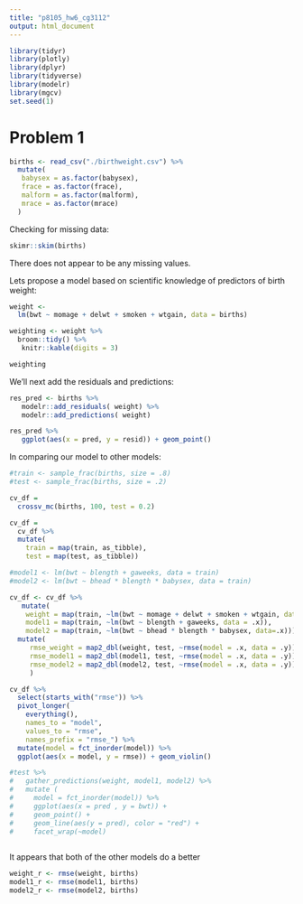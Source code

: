 ```yaml
---
title: "p8105_hw6_cg3112"
output: html_document
---
```


```r
library(tidyr)
library(plotly)
library(dplyr)
library(tidyverse)
library(modelr)
library(mgcv)
set.seed(1)
```


# Problem 1

```r
births <- read_csv("./birthweight.csv") %>%
  mutate(
   babysex = as.factor(babysex),
   frace = as.factor(frace),
   malform = as.factor(malform),
   mrace = as.factor(mrace)
  )

```

Checking for missing data:
```r
skimr::skim(births)
```
There does not appear to be any missing values.

Lets propose a model based on scientific knowledge of predictors of birth weight:

```r
weight <-
  lm(bwt ~ momage + delwt + smoken + wtgain, data = births) 

weighting <- weight %>% 
  broom::tidy() %>%
   knitr::kable(digits = 3)

weighting
```

We'll next add the residuals and predictions: 
```r
res_pred <- births %>%
   modelr::add_residuals( weight) %>%
   modelr::add_predictions( weight)

res_pred %>%
   ggplot(aes(x = pred, y = resid)) + geom_point()
```

In comparing our model to other models:

```r

#train <- sample_frac(births, size = .8)
#test <- sample_frac(births, size = .2)

cv_df = 
  crossv_mc(births, 100, test = 0.2) 

cv_df =
  cv_df %>% 
  mutate(
    train = map(train, as_tibble),
    test = map(test, as_tibble))

#model1 <- lm(bwt ~ blength + gaweeks, data = train)
#model2 <- lm(bwt ~ bhead * blength * babysex, data = train)

cv_df <- cv_df %>% 
   mutate(
    weight = map(train, ~lm(bwt ~ momage + delwt + smoken + wtgain, data=.x)),
    model1 = map(train, ~lm(bwt ~ blength + gaweeks, data = .x)),
    model2 = map(train, ~lm(bwt ~ bhead * blength * babysex, data=.x))) %>% 
  mutate(
     rmse_weight = map2_dbl(weight, test, ~rmse(model = .x, data = .y)),
     rmse_model1 = map2_dbl(model1, test, ~rmse(model = .x, data = .y)),
     rmse_model2 = map2_dbl(model2, test, ~rmse(model = .x, data = .y))
     )

cv_df %>% 
  select(starts_with("rmse")) %>% 
  pivot_longer(
    everything(),
    names_to = "model", 
    values_to = "rmse",
    names_prefix = "rmse_") %>% 
  mutate(model = fct_inorder(model)) %>% 
  ggplot(aes(x = model, y = rmse)) + geom_violin()

#test %>% 
#   gather_predictions(weight, model1, model2) %>%
#   mutate (
#     model = fct_inorder(model)) %>%
#     ggplot(aes(x = pred , y = bwt)) + 
#     geom_point() + 
#     geom_line(aes(y = pred), color = "red") + 
#     facet_wrap(~model)
   
```
It appears that both of the other models do a better

```r
weight_r <- rmse(weight, births)
model1_r <- rmse(model1, births)
model2_r <- rmse(model2, births)

```

